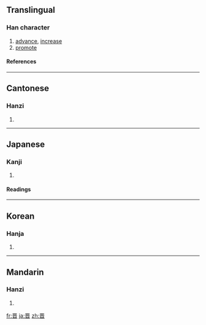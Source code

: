 {{see|晉}}

==Translingual==
===Han character===
{{Han char|rn=72|rad=日|as=06|sn=10|four=|canj=一金日 (MCA)}}
# [[advance]], [[increase]]
# [[promote]]
====References====
{{Han ref|kx=0495.020|dkj=13899|dj=0860.080|hdz=21506.030|uh=664B|ud=26187}}

----
==Cantonese==
===Hanzi===
{{yue-hanzi|jyut=|y=jeun3}}
# {{defn|Cantonese}}

----
==Japanese==
===Kanji===
{{ja-kanji|grade=|rs=日06}}
# {{defn|Japanese}} 
====Readings====
{{ja-readings|on=[[しん]] (shin)|kun=[[すすむ]] (susumu)}}

----
==Korean==
===Hanja===
{{ko-hanja|hangeul=진|eumhun=|rv=jin|mr=chin|y=cin}}
# {{defn|Korean}}

----
==Mandarin==
===Hanzi===
{{cmn-hanzi|tra=晉|pin=[[jìn]] ([[jin4]])|wg=chin<sup>4</sup>}}
# {{defn|Mandarin}}

[[fr:晋]]
[[ja:晋]]
[[zh:晋]]